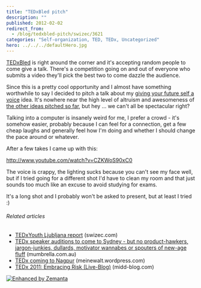 ```yaml
---
title: "TEDxBled pitch"
description: ""
published: 2012-02-02
redirect_from:
  - /blog/tedxbled-pitch/swizec/3621
categories: "Self-organization, TED, TEDx, Uncategorized"
hero: ../../../defaultHero.jpg
---
```


[TEDxBled](https://www.facebook.com/TEDxBled) is right around the corner and it's accepting random people to come give a talk. There's a competition going on and out of everyone who submits a video they'll pick the best two to come dazzle the audience.

Since this is a pretty cool opportunity and I almost have something worthwhile to say I decided to pitch a talk about my [giving your future self a voice](http://swizec.com/blog/a-message-from-your-future-self/swizec/3377 "A message from your future self") idea. It's nowhere near the high level of altruism and awesomeness of [the other ideas pitched so far](http://challengefuture.org/quick/32), but hey ... we can't all be spectacular right?

Talking into a computer is insanely weird for me, I prefer a crowd - it's somehow easier, probably because I can feel for a connection, get a few cheap laughs and generally feel how I'm doing and whether I should change the pace around or whatever.

After a few takes I came up with this:

http://www.youtube.com/watch?v=CZKWoS90xC0

The voice is crappy, the lighting sucks because you can't see my face well, but if I tried going for a different shot I'd have to clean my room and that just sounds too much like an excuse to avoid studying for exams.

It's a long shot and I probably won't be asked to present, but at least I tried :)

###### Related articles

- [TEDxYouth Ljubljana report](http://swizec.com/blog/tedxyouth-ljubljana-report/swizec/3039) (swizec.com)
- [TEDx speaker auditions to come to Sydney - but no product-hawkers, jargon-junkies, dullards, motivator wannabes or spouters of new-age fluff](http://mumbrella.com.au/tedx-speaker-auditions-to-come-to-sydney-but-no-product-hawkers-jargon-junkies-dullards-motivator-wannabes-spouters-of-new-age-fluff-72768) (mumbrella.com.au)
- [TEDx coming to Nagpur](http://meinewalt.wordpress.com/2011/11/16/tedx-coming-to-nagpur/) (meinewalt.wordpress.com)
- [TEDx 2011: Embracing Risk (Live-Blog)](http://midd-blog.com/2011/11/05/tedx-2011-embracing-risk/) (midd-blog.com)

[![Enhanced by Zemanta](http://img.zemanta.com/zemified_e.png?x-id=55ac8aa5-50b2-4b06-99b1-f3dfd328a345)](http://www.zemanta.com/ "Enhanced by Zemanta")
